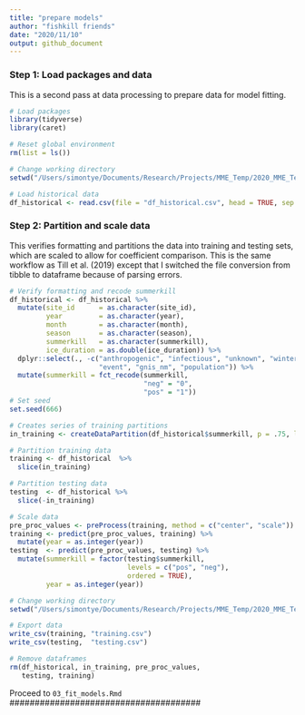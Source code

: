 ```yaml
---
title: "prepare models"
author: "fishkill friends"
date: "2020/11/10"
output: github_document
---
```


### Step 1: Load packages and data

This is a second pass at data processing to prepare data for model fitting.

```{r: Load packages and data}
# Load packages
library(tidyverse)
library(caret)

# Reset global environment
rm(list = ls())

# Change working directory
setwd("/Users/simontye/Documents/Research/Projects/MME_Temp/2020_MME_Temp/data/processed")

# Load historical data
df_historical <- read.csv(file = "df_historical.csv", head = TRUE, sep = ",")
```

### Step 2: Partition and scale data

This verifies formatting and partitions the data into training and testing sets, which are scaled to allow for coefficient comparison. This is the same workflow as Till et al. (2019) except that I switched the file conversion from tibble to dataframe because of parsing errors.

```{r: Partition and scale data}
# Verify formatting and recode summerkill
df_historical <- df_historical %>%
  mutate(site_id      = as.character(site_id),
         year         = as.character(year),
         month        = as.character(month),
         season       = as.character(season),
         summerkill   = as.character(summerkill),
         ice_duration = as.double(ice_duration)) %>%
  dplyr::select(., -c("anthropogenic", "infectious", "unknown", "winterkill",
                      "event", "gnis_nm", "population")) %>%
  mutate(summerkill = fct_recode(summerkill,
                                 "neg" = "0",
                                 "pos" = "1"))
# Set seed
set.seed(666)

# Creates series of training partitions
in_training <- createDataPartition(df_historical$summerkill, p = .75, list = FALSE)

# Partition training data
training <- df_historical  %>%
  slice(in_training)

# Partition testing data
testing  <- df_historical %>%
  slice(-in_training)

# Scale data
pre_proc_values <- preProcess(training, method = c("center", "scale"))
training <- predict(pre_proc_values, training) %>%
  mutate(year = as.integer(year))
testing  <- predict(pre_proc_values, testing) %>%
  mutate(summerkill = factor(testing$summerkill, 
                             levels = c("pos", "neg"), 
                             ordered = TRUE),
         year = as.integer(year))

# Change working directory
setwd("/Users/simontye/Documents/Research/Projects/MME_Temp/2020_MME_Temp/data/models")

# Export data
write_csv(training, "training.csv")
write_csv(testing,  "testing.csv")

# Remove dataframes
rm(df_historical, in_training, pre_proc_values,
   testing, training)
```

######################################
Proceed to `03_fit_models.Rmd`
######################################
